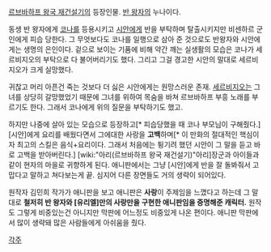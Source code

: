 [[르브바하프 왕국 재건설기]]의 등장인물. [[반 왕자]]의 누나이다.

동생 반 왕자에게 [[코나]]를 등용시키고 [[시안]]에게 반을 부탁하며 탈출시키지만 비센하르 군인에게 피습 당한다. 그 무엇보다도 코나를 일행으로 삼아 준 것으로도 반왕자와 시안에게는 생명의 은인이다. 겉으로 보이는 기품에 비해 약간 깨는 실생활의 모습은 코나가 세르비지오의 부탁으로 다 불어버리기도 했다. 그리고 그걸 경고한 시안의 말대로 세르비지오가 크게 실망했다. 

귀찮고 머리 아픈건 죽는 것보다 더 싫은 시안에게는 원망스러운 존재. [[세르비지오]]는 그녀를 상당히 갈망했었기 때문에 그녀를 위하여 목숨을 바쳐 르브바하프 부흥 노래를 부르기도 한다. 그래서 코나에게 위의 질문을 부탁하기도 했고. 

하지만 나중에 살아 있는 모습으로 등장하고[* 피습당했을 때 코나 부모님이 구해줬다.] [시안]에게 요리를 배웠다면서 그에대한 사랑을 '''고백'''하며[* 이 만화의 절대적인 핵심이자 최고의 스킬은 음식+요리이다. 그래서 처음에는 튕기려 했던 시안이 그 말을 듣고 바로 고백을 받아버린다.] [wiki:"아리(르브바하프 왕국 재건설기)"아리]장군과 아이들과 같이 현자의 마을로 귀향하게 된다. 애니판에서는 그냥 [시안]에게 반을 잘 돌봐줘서 고맙다고 말하고 쳐다보는게 끝. 심지어 다른 장면들도 거의 생략이 되어있다. 

원작자 김민희 작가가 애니판을 보고 애니판은 '''사랑'''이 주제임을 느꼈다고 하는데 그 말대로 '''철저히 반 왕자와 [유리엘]만의 사랑만을 구현한 애니판임을 증명해준 캐릭터.''' 원작도 그렇게 비중있는건 아니지만 막판에 어느정도 비중있게 나온 편이다. 애니판 막판에서 많이 생략돼 많은 사람들에게 아쉬움을 줬다.

[[각주]]
